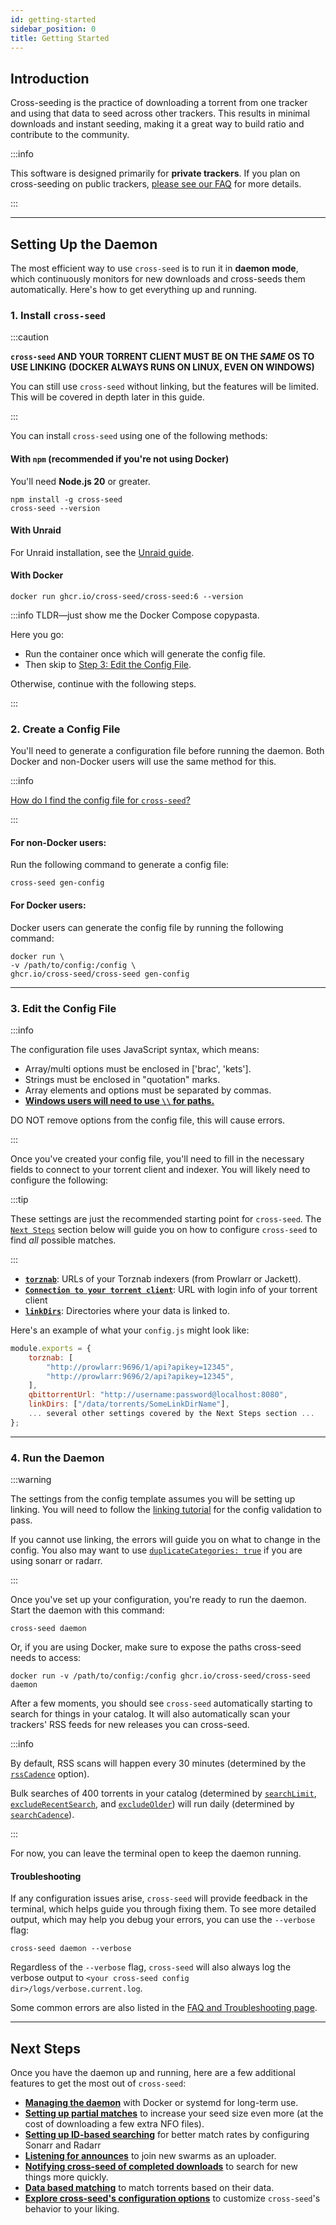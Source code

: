 ```yaml
---
id: getting-started
sidebar_position: 0
title: Getting Started
---
```



## Introduction

Cross-seeding is the practice of downloading a torrent from one tracker and
using that data to seed across other trackers. This results in minimal downloads
and instant seeding, making it a great way to build ratio and contribute to the
community.

:::info

This software is designed primarily for **private trackers**. If you plan on
cross-seeding on public trackers,
[please see our FAQ](./faq-troubleshooting.md#does-cross-seed-work-on-public-trackers)
for more details.

:::

---

## Setting Up the Daemon

The most efficient way to use `cross-seed` is to run it in **daemon mode**,
which continuously monitors for new downloads and cross-seeds them
automatically. Here's how to get everything up and running.

### 1. Install `cross-seed`

:::caution

**`cross-seed` AND YOUR TORRENT CLIENT MUST BE ON THE _SAME_ OS TO USE LINKING**
**(DOCKER ALWAYS RUNS ON LINUX, EVEN ON WINDOWS)**

You can still use `cross-seed` without linking, but the features will be limited.
This will be covered in depth later in this guide.

:::

You can install `cross-seed` using one of the following methods:

#### With `npm` (recommended if you're not using Docker)

You'll need **Node.js 20** or greater.

```shell
npm install -g cross-seed
cross-seed --version
```

#### With Unraid

For Unraid installation, see the [Unraid guide](../tutorials/unraid.md).

#### With Docker

```shell
docker run ghcr.io/cross-seed/cross-seed:6 --version
```

:::info TLDR—just show me the Docker Compose copypasta.

Here you go:

<DockerCompose />

-   Run the container once which will generate the config file.
-   Then skip to [Step 3: Edit the Config File](#3-edit-the-config-file).

Otherwise, continue with the following steps.

:::

### 2. Create a Config File

You'll need to generate a configuration file before running the daemon. Both
Docker and non-Docker users will use the same method for this.

:::info

[How do I find the config file for `cross-seed`?](./faq-troubleshooting.md#how-do-i-find-the-config-file-for-cross-seed)

:::

#### For non-Docker users:

Run the following command to generate a config file:

```shell
cross-seed gen-config
```

#### For Docker users:

Docker users can generate the config file by running the following command:

```shell
docker run \
-v /path/to/config:/config \
ghcr.io/cross-seed/cross-seed gen-config
```

---

### 3. Edit the Config File

:::info

The configuration file uses JavaScript syntax, which means:

- Array/multi options must be enclosed in \['brac', 'kets'\].
- Strings must be enclosed in "quotation" marks.
- Array elements and options must be separated by commas.
- [**Windows users will need to use `\\` for paths.**](./faq-troubleshooting.md#windows-paths)

DO NOT remove options from the config file, this will cause errors.

:::

Once you've created your config file, you'll need to fill in the necessary
fields to connect to your torrent client and indexer. You will likely need
to configure the following:

:::tip

These settings are just the recommended starting point for `cross-seed`.
The [`Next Steps`](#next-steps) section below will guide you on how to
configure `cross-seed` to find _all_ possible matches.

:::

-   [**`torznab`**](./options.md#torznab): URLs of your Torznab indexers (from Prowlarr or Jackett).
-   [**`Connection to your torrent client`**](../tutorials/injection.md): URL with login info of your torrent client
-   [**`linkDirs`**](../tutorials/linking.md): Directories where your data is linked to.

Here's an example of what your `config.js` might look like:

```js
module.exports = {
    torznab: [
        "http://prowlarr:9696/1/api?apikey=12345",
        "http://prowlarr:9696/2/api?apikey=12345",
    ],
    qbittorrentUrl: "http://username:password@localhost:8080",
    linkDirs: ["/data/torrents/SomeLinkDirName"],
    ... several other settings covered by the Next Steps section ...
};
```

---

### 4. Run the Daemon

:::warning

The settings from the config template assumes you will be setting up linking.
You will need to follow the [linking tutorial](../tutorials/linking.md) for
the config validation to pass.

If you cannot use linking, the errors will guide you on what to change in the
config. You also may want to use
[`duplicateCategories: true`](./options.md#duplicatecategories) if you are using
sonarr or radarr.

:::

Once you've set up your configuration, you're ready to run the daemon. Start the
daemon with this command:

```shell
cross-seed daemon
```

Or, if you are using Docker, make sure to expose the paths cross-seed needs to
access:

```shell
docker run -v /path/to/config:/config ghcr.io/cross-seed/cross-seed daemon
```

After a few moments, you should see `cross-seed` automatically starting to
search for things in your catalog. It will also automatically scan your
trackers' RSS feeds for new releases you can cross-seed.

:::info

By default, RSS scans will happen every 30 minutes (determined by the
[`rssCadence`](../basics/options#rsscadence) option).

Bulk searches of 400 torrents in your catalog (determined by
[`searchLimit`](../basics/options#searchlimit),
[`excludeRecentSearch`](../basics/options#excluderecentsearch), and
[`excludeOlder`](../basics/options#excludeolder)) will run daily (determined by
[`searchCadence`](../basics/options#searchcadence)).

:::

For now, you can leave the terminal open to keep the daemon running.

#### Troubleshooting

If any configuration issues arise, `cross-seed` will provide feedback in the
terminal, which helps guide you through fixing them. To see more detailed
output, which may help you debug your errors, you can use the `--verbose` flag:

```shell
cross-seed daemon --verbose
```

Regardless of the `--verbose` flag, `cross-seed` will also always log the
verbose output to `<your cross-seed config dir>/logs/verbose.current.log`.

Some common errors are also listed in the
[FAQ and Troubleshooting page](./faq-troubleshooting).

---

## Next Steps

Once you have the daemon up and running, here are a few additional features to
get the most out of `cross-seed`:

-   [**Managing the daemon**](./managing-the-daemon) with Docker or systemd for
    long-term use.
-   [**Setting up partial matches**](../tutorials/partial-matching) to increase
    your seed size even more (at the cost of downloading a few extra NFO files).
-   [**Setting up ID-based searching**](../tutorials/id-searching) for better
    match rates by configuring Sonarr and Radarr
-   [**Listening for announces**](../tutorials/announce.md) to join new swarms
    as an uploader.
-   [**Notifying cross-seed of completed downloads**](../tutorials/triggering-searches)
    to search for new things more quickly.
-   [**Data based matching**](../tutorials/data-based-matching.md) to match
    torrents based on their data.
-   [**Explore cross-seed's configuration options**](options) to customize
    `cross-seed`'s behavior to your liking.
